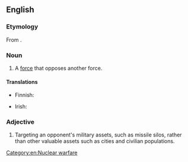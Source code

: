 ==English==
{{wikipedia}}

===Etymology===
From {{af|en|counter-|force}}.

===Noun===
{{en-noun}}

# A [[force]] that opposes another force.

====Translations====
{{trans-top|force that opposes another force}}
* Finnish: {{t|fi|vastavoima}}
{{trans-mid}}
* Irish: {{t|ga|frithfhórsa|m}}
{{trans-bottom}}

===Adjective===
{{en-adj|-}}

# {{lb|en|military}} Targeting an opponent's military assets, such as missile silos, rather than other valuable assets such as cities and civilian populations.
#: {{antonyms|en|countervalue}}

[[Category:en:Nuclear warfare]]